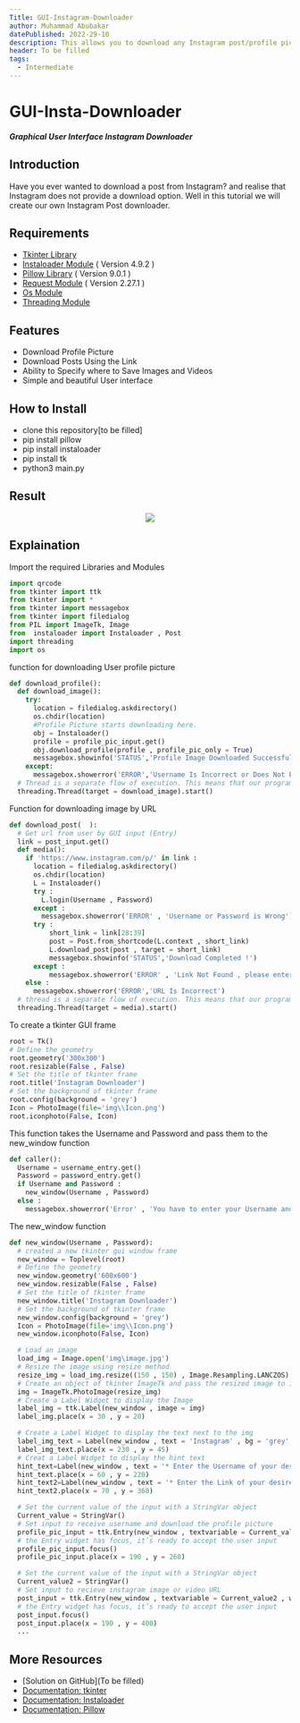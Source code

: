 ```yaml
---
Title: GUI-Instagram-Downloader
author: Muhammad Abubakar
datePublished: 2022-29-10
description: This allows you to download any Instagram post/profile picture.
header: To be filled
tags:
  - Intermediate
---
```

# GUI-Insta-Downloader

**_Graphical User Interface Instagram Downloader_**

## Introduction
<p>Have you ever wanted to download a post from Instagram? and realise that Instagram does not provide a download option.
   Well in this tutorial we will create our own Instagram Post downloader.<p>

## Requirements
- <a href='https://docs.python.org/3/library/tkinter.html'>Tkinter Library</a>
- <a href='https://instaloader.github.io/'>Instaloader Module</a><span>  ( Version 4.9.2 )</span>
- <a href='https://pillow.readthedocs.io/'>Pillow Library</a><span>  ( Version 9.0.1 )</span>
- <a href='https://docs.python-requests.org/'>Request Module</a><span>  ( Version 2.27.1 )</span>
- <a href='https://docs.python.org/3/library/os.html'>Os Module</a>
- <a href='https://docs.python.org/3/library/threading.html'>Threading Module</a>

## Features
- Download Profile Picture 
- Download Posts Using the Link
- Ability to Specify where to Save Images and Videos
- Simple and beautiful User interface

## How to Install 
- clone this repository[to be filled]
- pip install pillow
- pip install instaloader
- pip install tk
- python3 main.py
   
## Result

<p align="center">
  <img src="https://github.com/Arone-S-G-H/GUI-Insta-Downloader/blob/main/Result/Instagram%20Downloader%202.png">
</p>

## Explaination
<p> Import the required Libraries and Modules </P>

```py
import qrcode
from tkinter import ttk
from tkinter import *
from tkinter import messagebox
from tkinter import filedialog
from PIL import ImageTk, Image
from  instaloader import Instaloader , Post
import threading
import os
```
  
<p>function for downloading User profile picture </p>


```py
def download_profile():
  def download_image():
    try:
      location = filedialog.askdirectory()
      os.chdir(location)
      #Profile Picture starts downloading here.
      obj = Instaloader()
      profile = profile_pic_input.get()
      obj.download_profile(profile , profile_pic_only = True)
      messagebox.showinfo('STATUS','Profile Image Downloaded Successfully')
    except:
      messagebox.showerror('ERROR','Username Is Incorrect or Does Not Exist')
  # Thread is a separate flow of execution. This means that our program will have two things happening at once
  threading.Thread(target = download_image).start()
```

<p> Function for downloading image by URL</P>


```py
def download_post(  ):
  # Get url from user by GUI input (Entry)
  link = post_input.get()
  def media():
    if 'https://www.instagram.com/p/' in link :
      location = filedialog.askdirectory()
      os.chdir(location)
      L = Instaloader()
      try :
        L.login(Username , Password)
      except :
        messagebox.showerror('ERROR' , 'Username or Password is Wrong')
      try :
          short_link = link[28:39]
          post = Post.from_shortcode(L.context , short_link)
          L.download_post(post , target = short_link)
          messagebox.showinfo('STATUS','Download Completed !')
      except :
          messagebox.showerror('ERROR' , 'Link Not Found , please enter the link of the image')
    else :
      messagebox.showerror('ERROR','URL Is Incorrect')
  # thread is a separate flow of execution. This means that our program will have two things happening at once
  threading.Thread(target = media).start()
```


<p> To create a tkinter GUI frame</p>



```py
root = Tk()
# Define the geometry
root.geometry('300x300')
root.resizable(False , False)
# Set the title of tkinter frame
root.title('Instagram Downloader')
# Set the background of tkinter frame
root.config(background = 'grey')
Icon = PhotoImage(file='img\\Icon.png')
root.iconphoto(False, Icon)
```


This function takes the Username and Password and pass them to the new_window function 


```py
def caller():
  Username = username_entry.get()
  Password = password_entry.get()
  if Username and Password :
    new_window(Username , Password)
  else :
    messagebox.showerror('Error' , 'You have to enter your Username and Password')
```

  The new_window function
  
  
```py
def new_window(Username , Password):
  # created a new tkinter gui window frame
  new_window = Toplevel(root)
  # Define the geometry
  new_window.geometry('600x600')
  new_window.resizable(False , False)
  # Set the title of tkinter frame
  new_window.title('Instagram Downloader')
  # Set the background of tkinter frame
  new_window.config(background = 'grey')
  Icon = PhotoImage(file='img\\Icon.png')
  new_window.iconphoto(False, Icon)

  # Load an image
  load_img = Image.open('img\image.jpg')
  # Resize the image using resize method
  resize_img = load_img.resize((150 , 150) , Image.Resampling.LANCZOS)
  # Create an object of tkinter ImageTk and pass the resized image to it
  img = ImageTk.PhotoImage(resize_img)
  # Create a Label Widget to display the Image
  label_img = ttk.Label(new_window , image = img)
  label_img.place(x = 30 , y = 20)

  # Create a Label Widget to display the text next to the img
  label_img_text = Label(new_window , text = 'Instagram' , bg = 'grey' , fg = 'white' , font = ('Calibri' , 50 , 'bold'))
  label_img_text.place(x = 230 , y = 45)
  # Creat a Label Widget to display the hint text
  hint_text=Label(new_window , text = '* Enter the Username of your desired account in below to download profile picture *' , bg = 'grey' , fg = 'yellow' , font = ('Calibri' , 10))
  hint_text.place(x = 60 , y = 220)
  hint_text2=Label(new_window , text = '* Enter the Link of your desire Image from instagram in below to download it *' , bg = 'grey' , fg = 'yellow' , font = ('Calibri' , 10))
  hint_text2.place(x = 70 , y = 360)

  # Set the current value of the input with a StringVar object
  Current_value = StringVar()
  # Set input to receive username and download the profile picture
  profile_pic_input = ttk.Entry(new_window , textvariable = Current_value , width = 35)
  # the Entry widget has focus, it’s ready to accept the user input
  profile_pic_input.focus()
  profile_pic_input.place(x = 190 , y = 260)

  # Set the current value of the input with a StringVar object
  Current_value2 = StringVar()
  # Set input to recieve instagram image or video URL
  post_input = ttk.Entry(new_window , textvariable = Current_value2 , width = 35)
  # the Entry widget has focus, it’s ready to accept the user input
  post_input.focus()
  post_input.place(x = 190 , y = 400)
  ...
```





## More Resources

- [Solution on GitHub](To be filled)
- [Documentation: tkinter](https://docs.python.org/3/library/tkinter.html)
- [Documentation: Instaloader](https://instaloader.github.io)
- [Documentation: Pillow](https://pypi.org/project/Pillow/)




